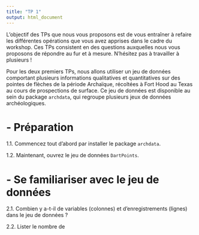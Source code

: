 ```yaml
---
title: "TP 1"
output: html_document
---
```


L'objectif des TPs que nous vous proposons est de vous entraîner à refaire les différentes opérations que vous avez apprises dans le cadre du workshop. Ces TPs consistent en des questions auxquelles nous vous proposons de répondre au fur et à mesure. N'hésitez pas à travailler à plusieurs !

Pour les deux premiers TPs, nous allons utiliser un jeu de données comportant plusieurs informations qualitatives et quantitatives sur des pointes de flèches de la période Archaïque, récoltées à Fort Hood au Texas au cours de prospections de surface. Ce jeu de données est disponible au sein du package `archdata`, qui regroupe plusieurs jeux de données archéologiques.

# - Préparation 
1.1. Commencez tout d'abord par installer le package `archdata`.  

1.2. Maintenant, ouvrez le jeu de données `DartPoints`. 

# - Se familiariser avec le jeu de données 
2.1. Combien y a-t-il de variables (colonnes) et d'enregistrements (lignes) dans le jeu de données ?

2.2. Lister le nombre de  